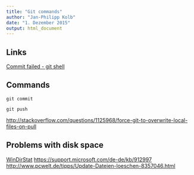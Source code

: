 ```yaml
---
title: "Git commands"
author: "Jan-Philipp Kolb"
date: "1. Dezember 2015"
output: html_document
---
```


## Links

[Commit failed - git shell](http://stackoverflow.com/questions/11229843/github-windows-commit-failed-failed-to-create-a-new-commit)


## Commands

``` 
git commit
```

``` 
git push
```


<http://stackoverflow.com/questions/1125968/force-git-to-overwrite-local-files-on-pull>

## Problems with disk space

[WinDirStat](http://www.tecchannel.de/storage/tools/2037869/mit_windirstat_kostenlos_speicherplatz_auf_der_festplatte_visualisieren/)
<https://support.microsoft.com/de-de/kb/912997>
<http://www.pcwelt.de/tipps/Update-Dateien-loeschen-8357046.html>

